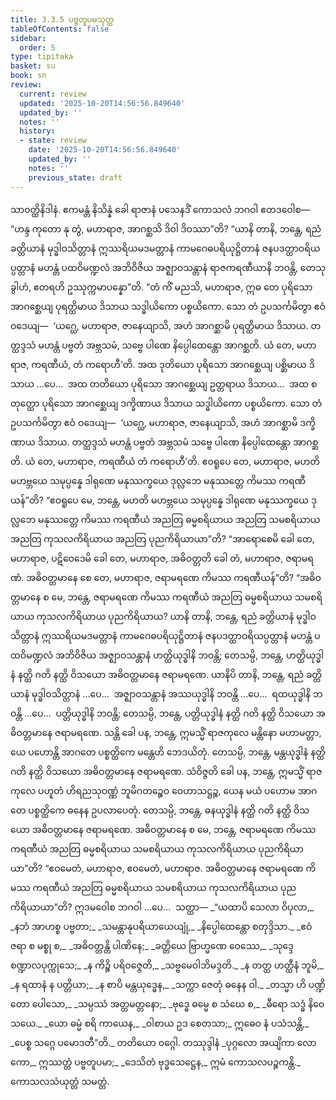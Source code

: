 ```yaml
---
title: 3.3.5 ပဗ္ဗတူပမသုတ္တ
tableOfContents: false
sidebar:
  order: 5
type: tipitaka
basket: su
book: sn
review:
  current: review
  updated: '2025-10-20T14:56:56.849640'
  updated_by: ''
  notes: ''
  history:
  - state: review
    date: '2025-10-20T14:56:56.849640'
    updated_by: ''
    notes: ''
    previous_state: draft
---
```



<DynamicBreadcrumb />


<ReviewStatus review={frontmatter.review} showDetails={true} />

<HypothesisAnnotation frontmatter={frontmatter} />

<Division number="136" book="sn" e="ch" v="18" p="299">

<Paragraph number="755" book="sn">
သာဝတ္ထိနိဒါနံ. ဧကမန္တံ နိသိန္နံ ခေါ ရာဇာနံ ပသေနဒိံ ကောသလံ ဘဂဝါ ဧတဒဝေါစ—  “ဟန္ဒ ကုတော နု တွံ, မဟာရာဇ, အာဂစ္ဆသိ ဒိဝါ ဒိဝဿာ”တိ? “ယာနိ တာနိ, ဘန္တေ, ရညံ ခတ္တိယာနံ မုဒ္ဓါဝသိတ္တာနံ ဣဿရိယမဒမတ္တာနံ ကာမဂေဓပရိယုဋ္ဌိတာနံ ဇနပဒတ္ထာဝရိယပ္ပတ္တာနံ မဟန္တံ ပထဝိမဏ္ဍလံ အဘိဝိဇိယ အဇ္ဈာဝသန္တာနံ ရာဇကရဏီယာနိ ဘဝန္တိ, တေသု ခွါဟံ, ဧတရဟိ ဥဿုက္ကမာပန္နော”တိ.
</Paragraph>

<Paragraph number="756" book="sn">
“တံ ကိံ မညသိ, မဟာရာဇ, ဣဓ တေ ပုရိသော အာဂစ္ဆေယျ ပုရတ္ထိမာယ ဒိသာယ သဒ္ဓါယိကော ပစ္စယိကော. သော တံ ဥပသင်္ကမိတွာ ဧဝံ ဝဒေယျ—  ‘ယဂ္ဃေ, မဟာရာဇ, ဇာနေယျာသိ, အဟံ အာဂစ္ဆာမိ ပုရတ္ထိမာယ ဒိသာယ. တတ္ထဒ္ဒသံ မဟန္တံ ပဗ္ဗတံ အဗ္ဘသမံ, သဗ္ဗေ ပါဏေ နိပ္ပေါထေန္တော အာဂစ္ဆတိ. ယံ တေ, မဟာရာဇ, ကရဏီယံ, တံ ကရောဟီ’တိ. အထ ဒုတိယော ပုရိသော အာဂစ္ဆေယျ ပစ္ဆိမာယ ဒိသာယ …ပေ…  အထ တတိယော ပုရိသော အာဂစ္ဆေယျ ဥတ္တရာယ ဒိသာယ…  အထ စတုတ္ထော ပုရိသော အာဂစ္ဆေယျ ဒက္ခိဏာယ ဒိသာယ သဒ္ဓါယိကော ပစ္စယိကော. သော တံ ဥပသင်္ကမိတွာ ဧဝံ ဝဒေယျ—  ‘ယဂ္ဃေ, မဟာရာဇ, ဇာနေယျာသိ, အဟံ အာဂစ္ဆာမိ ဒက္ခိဏာယ ဒိသာယ. တတ္ထဒ္ဒသံ မဟန္တံ ပဗ္ဗတံ အဗ္ဘသမံ သဗ္ဗေ ပါဏေ နိပ္ပေါထေန္တော အာဂစ္ဆတိ. ယံ တေ, မဟာရာဇ, ကရဏီယံ တံ ကရောဟီ’တိ. ဧဝရူပေ တေ, မဟာရာဇ, မဟတိ မဟဗ္ဘယေ သမုပ္ပန္နေ ဒါရုဏေ မနုဿက္ခယေ ဒုလ္လဘေ မနုဿတ္တေ ကိမဿ ကရဏီယန်”တိ?
</Paragraph>

<Paragraph number="757" book="sn">
“ဧဝရူပေ မေ, ဘန္တေ, မဟတိ မဟဗ္ဘယေ သမုပ္ပန္နေ ဒါရုဏေ မနုဿက္ခယေ ဒုလ္လဘေ မနုဿတ္တေ ကိမဿ ကရဏီယံ အညတြ ဓမ္မစရိယာယ အညတြ သမစရိယာယ အညတြ ကုသလကိရိယာယ အညတြ ပုညကိရိယာယာ”တိ?
</Paragraph>

<Paragraph number="758" book="sn">
“အာရောစေမိ ခေါ တေ, မဟာရာဇ, ပဋိဝေဒေမိ ခေါ တေ, မဟာရာဇ, အဓိဝတ္တတိ ခေါ တံ, မဟာရာဇ, ဇရာမရဏံ. အဓိဝတ္တမာနေ စေ တေ, မဟာရာဇ, ဇရာမရဏေ ကိမဿ ကရဏီယန်”တိ? “အဓိဝတ္တမာနေ စ မေ, ဘန္တေ, ဇရာမရဏေ ကိမဿ ကရဏီယံ အညတြ ဓမ္မစရိယာယ သမစရိယာယ ကုသလကိရိယာယ ပုညကိရိယာယ? ယာနိ တာနိ, ဘန္တေ, ရညံ ခတ္တိယာနံ မုဒ္ဓါဝသိတ္တာနံ ဣဿရိယမဒမတ္တာနံ ကာမဂေဓပရိယုဋ္ဌိတာနံ ဇနပဒတ္ထာဝရိယပ္ပတ္တာနံ မဟန္တံ ပထဝိမဏ္ဍလံ အဘိဝိဇိယ အဇ္ဈာဝသန္တာနံ ဟတ္ထိယုဒ္ဓါနိ ဘဝန္တိ; တေသမ္ပိ, ဘန္တေ, ဟတ္ထိယုဒ္ဓါနံ နတ္ထိ ဂတိ နတ္ထိ ဝိသယော အဓိဝတ္တမာနေ ဇရာမရဏေ. ယာနိပိ တာနိ, ဘန္တေ, ရညံ ခတ္တိယာနံ မုဒ္ဓါဝသိတ္တာနံ …ပေ…  အဇ္ဈာဝသန္တာနံ အဿယုဒ္ဓါနိ ဘဝန္တိ …ပေ…  ရထယုဒ္ဓါနိ ဘဝန္တိ …ပေ…  ပတ္တိယုဒ္ဓါနိ ဘဝန္တိ; တေသမ္ပိ, ဘန္တေ, ပတ္တိယုဒ္ဓါနံ နတ္ထိ ဂတိ နတ္ထိ ဝိသယော အဓိဝတ္တမာနေ ဇရာမရဏေ. သန္တိ ခေါ ပန, ဘန္တေ, ဣမသ္မိံ ရာဇကုလေ မန္တိနော မဟာမတ္တာ, ယေ ပဟောန္တိ အာဂတေ ပစ္စတ္ထိကေ မန္တေဟိ ဘေဒယိတုံ. တေသမ္ပိ, ဘန္တေ, မန္တယုဒ္ဓါနံ နတ္ထိ ဂတိ နတ္ထိ ဝိသယော အဓိဝတ္တမာနေ ဇရာမရဏေ. သံဝိဇ္ဇတိ ခေါ ပန, ဘန္တေ, ဣမသ္မိံ ရာဇကုလေ ပဟူတံ ဟိရညသုဝဏ္ဏံ ဘူမိဂတဉ္စေဝ ဝေဟာသဋ္ဌဉ္စ, ယေန မယံ ပဟောမ အာဂတေ ပစ္စတ္ထိကေ ဓနေန ဥပလာပေတုံ. တေသမ္ပိ, ဘန္တေ, ဓနယုဒ္ဓါနံ နတ္ထိ ဂတိ နတ္ထိ ဝိသယော အဓိဝတ္တမာနေ ဇရာမရဏေ. အဓိဝတ္တမာနေ စ မေ, ဘန္တေ, ဇရာမရဏေ ကိမဿ ကရဏီယံ အညတြ ဓမ္မစရိယာယ သမစရိယာယ ကုသလကိရိယာယ ပုညကိရိယာယာ”တိ?
</Paragraph>

<Paragraph number="759" book="sn">
“ဧဝမေတံ, မဟာရာဇ, ဧဝမေတံ, မဟာရာဇ. အဓိဝတ္တမာနေ ဇရာမရဏေ ကိမဿ ကရဏီယံ အညတြ ဓမ္မစရိယာယ သမစရိယာယ ကုသလကိရိယာယ ပုညကိရိယာယာ”တိ? ဣဒမဝေါစ ဘဂဝါ …ပေ…  သတ္ထာ—
</Paragraph>

<Paragraph number="760" type="verses" book="sn">
_“ယထာပိ သေလာ ဝိပုလာ,_  
_နဘံ အာဟစ္စ ပဗ္ဗတာ;_  
_သမန္တာနုပရိယာယေယျုံ,_  
_နိပ္ပေါထေန္တော စတုဒ္ဒိသာ._  

</Paragraph>

<Paragraph number="761" type="verses" book="sn">
_ဧဝံ ဇရာ စ မစ္စု စ,_  
_အဓိဝတ္တန္တိ ပါဏိနေ;_  
_ခတ္တိယေ ဗြာဟ္မဏေ ဝေဿေ,_  
_သုဒ္ဒေ စဏ္ဍာလပုက္ကုသေ;_  
_န ကိဉ္စိ ပရိဝဇ္ဇေတိ,_  
_သဗ္ဗမေဝါဘိမဒ္ဒတိ._  

</Paragraph>

<Paragraph number="762" type="verses" book="sn">
_န တတ္ထ ဟတ္ထီနံ ဘူမိ,_  
_န ရထာနံ န ပတ္တိယာ;_  
_န စာပိ မန္တယုဒ္ဓေန,_  
_သက္ကာ ဇေတုံ ဓနေန ဝါ._  

</Paragraph>

<Paragraph number="763" type="verses" book="sn">
_တသ္မာ ဟိ ပဏ္ဍိတော ပေါသော,_  
_သမ္ပဿံ အတ္ထမတ္တနော;_  
_ဗုဒ္ဓေ ဓမ္မေ စ သံဃေ စ,_  
_ဓီရော သဒ္ဓံ နိဝေသယေ._  

</Paragraph>

<Paragraph number="764" type="verses" book="sn">
_ယော ဓမ္မံ စရိ ကာယေန,_  
_ဝါစာယ ဥဒ စေတသာ;_  
ဣဓေဝ နံ ပသံသန္တိ,_  
_ပေစ္စ သဂ္ဂေ ပမောဒတီ”တိ._  


</Paragraph>
</Division>

<Paragraph number="765" type="center" book="sn">
တတိယော ဝဂ္ဂေါ.



</Paragraph>

<Paragraph number="766" type="center" book="sn">
တဿုဒ္ဒါနံ


</Paragraph>

<Paragraph number="767" book="sn">
_ပုဂ္ဂလော အယျိကာ လောကော,_  
ဣဿတ္တံ ပဗ္ဗတူပမာ;_  
_ဒေသိတံ ဗုဒ္ဓသေဋ္ဌေန,_  
ဣမံ ကောသလပဉ္စကန္တိ._  


</Paragraph>

<Paragraph number="768" type="center" book="sn">
ကောသလသံယုတ္တံ သမတ္တံ.
</Paragraph>